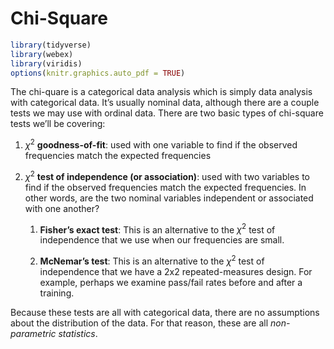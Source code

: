 # Chi-Square

```r
library(tidyverse)
library(webex)
library(viridis)
options(knitr.graphics.auto_pdf = TRUE)
```

The chi-quare is a categorical data analysis which is simply data analysis with categorical data. It's usually nominal data, although there are a couple tests we may use with ordinal data. There are two basic types of chi-square tests we'll be covering:

1.  $\chi^2$ **goodness-of-fit**: used with one variable to find if the observed frequencies match the expected frequencies

2.  $\chi^2$ **test of independence (or association)**: used with two variables to find if the observed frequencies match the expected frequencies. In other words, are the two nominal variables independent or associated with one another?

    1.  **Fisher's exact test**: This is an alternative to the $\chi^2$ test of independence that we use when our frequencies are small.

    2.  **McNemar's test**: This is an alternative to the $\chi^2$ test of independence that we have a 2x2 repeated-measures design. For example, perhaps we examine pass/fail rates before and after a training.

Because these tests are all with categorical data, there are no assumptions about the distribution of the data. For that reason, these are all *non-parametric statistics*.
